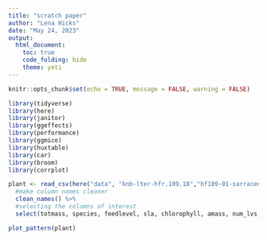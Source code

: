 ```yaml
---
title: "scratch paper"
author: "Lena Hicks"
date: "May 24, 2023"
output: 
  html_document:
    toc: true
    code_folding: hide 
    theme: yeti
---
```


```r
knitr::opts_chunk$set(echo = TRUE, message = FALSE, warning = FALSE)
```

```r
library(tidyverse)
library(here)
library(janitor)
library(ggeffects)
library(performance)
library(ggmice)
library(huxtable) 
library(car)
library(broom)
library(corrplot)
```

```r
plant <- read_csv(here("data", "knb-lter-hfr.109.18","hf109-01-sarracenia.csv")) %>% 
  #make column names cleaner
  clean_names() %>% 
  #selecting the columns of interest
  select(totmass, species, feedlevel, sla, chlorophyll, amass, num_lvs, num_phylls)
```


```r
plot_pattern(plant)
```



